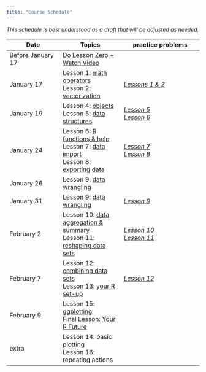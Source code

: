 ```yaml
---
title: "Course Schedule"
---
```


*This schedule is best understood as a draft that will be adjusted as needed.* 


| Date            |   Topics          |       practice problems |
|-----------------|-------------------|-------------------------|
| Before January 17 | [Do Lesson Zero + Watch Video](lessons/Lesson00.qmd) |    |
| January 17 | Lesson 1: [math operators](lessons/Lesson01.qmd)\
                  Lesson 2: [vectorization](lessons/Lesson02.qmd) |  [*Lessons 1 & 2*](practice/practice-A.qmd) |
| January 19 | Lesson 4: [objects](lessons/Lesson04.qmd)\
                  Lesson 5: [data structures](lessons/Lesson05.qmd) |    [*Lesson 5*](practice/practice-B.qmd) \
                                                                          [*Lesson 6*](practice/practice-C.qmd)  |
| January 24 | Lesson 6: [R functions & help](lessons/Lesson06.qmd)\
               Lesson 7: [data import](lessons/Lesson07.qmd) \
               Lesson 8: [exporting data](lessons/Lesson08.qmd) | [*Lesson 7*](practice/practice-D.qmd) \
                                                                  [*Lesson 8*](practice/practice-E.qmd) |
| January 26   | Lesson 9: [data wrangling](lessons/Lesson09.qmd) |    |
| January 31    |  Lesson 9: [data wrangling](lessons/Lesson09.qmd) |  [*Lesson 9*](practice/practice-F.qmd)  |
| February 2  | Lesson 10: [data aggregation & summary](lessons/Lesson10.qmd)\
                Lesson 11: [reshaping data sets](lessons/Lesson11.qmd) | [*Lesson 10*](practice/practice-G.qmd)\
                                     [*Lesson 11*](practice/practice-H.qmd) | 
| February 7  | Lesson 12: [combining data sets](lessons/Lesson12.qmd)  \
                Lesson 13: [your R set-up](lessons/Lesson13.qmd) |   [*Lesson 12*](practice/practice-I.qmd) |
| February 9  |  Lesson 15: [ggplotting](lessons/Lesson15.qmd) \
                 Final Lesson: [Your R Future](lessons/final_Lesson.qmd) |    |
| extra  | Lesson 14: basic plotting \
              Lesson 16: repeating actions |   |


